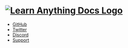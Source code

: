 # [![Learn Anything Docs Logo](https://contrast.now.sh/white/black?width=80&height=40&text=DOCS)](/)

- [GitHub](https://github.com/learn-anything)
- [Twitter](https://twitter.com/learnanything_)
- [Discord](https://discord.gg/KKYdWjt)
- [Support](https://www.patreon.com/learnanything)
